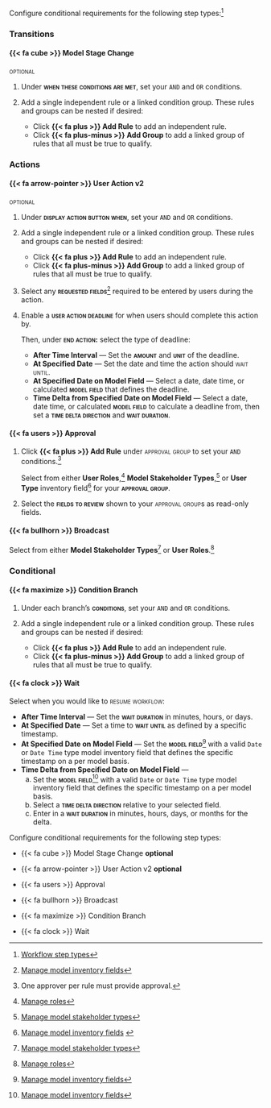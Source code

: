 :::: {.content-visible unless-format="revealjs"}
Configure conditional requirements for the following step types:^[[Workflow step types](/guide/workflows/setting-up-workflows.qmd#workflow-step-types)]

::: {.panel-tabset}
### Transitions

#### {{< fa cube >}} Model Stage Change

[optional]{.smallcaps .pink}

1. Under **[when these conditions are met]{.smallcaps}**, set your `AND` and `OR` conditions.
2. Add a single independent rule or a linked condition group. These rules and groups can be nested if desired:

    - Click **{{< fa plus >}} Add Rule** to add an independent rule.
    - Click **{{< fa plus-minus >}} Add Group** to add a linked group of rules that all must be true to qualify.

### Actions

#### {{< fa arrow-pointer >}} User Action v2

[optional]{.smallcaps .pink}

1. Under **[display action button when]{.smallcaps}**, set your `AND` and `OR` conditions.
2. Add a single independent rule or a linked condition group. These rules and groups can be nested if desired:

    - Click **{{< fa plus >}} Add Rule** to add an independent rule.
    - Click **{{< fa plus-minus >}} Add Group** to add a linked group of rules that all must be true to qualify.

3. Select any **[requested fields]{.smallcaps}**^[[Manage model inventory fields](/guide/model-inventory/manage-model-inventory-fields.qmd)] required to be entered by users during the action.

4. Enable a **[user action deadline]{.smallcaps}** for when users should complete this action by.

    Then, under **[end action:]{.smallcaps}** select the type of deadline:

    - **After Time Interval** — Set the **[amount]{.smallcaps}** and **[unit]{.smallcaps}** of the deadline.
    - **At Specified Date** — Set the date and time the action should [wait until]{.smallcaps}.
    - **At Specified Date on Model Field** — Select a date, date time, or calculated **[model field]{.smallcaps}** that defines the deadline.
    - **Time Delta from Specified Date on Model Field** — Select a date, date time, or calculated **[model field]{.smallcaps}** to calculate a deadline from, then set a **[time delta direction]{.smallcaps}** and **[wait duration]{.smallcaps}**.

#### {{< fa users >}} Approval

1. Click **{{< fa plus >}} Add Rule** under [approval group]{.smallcaps} to set your `AND` conditions.^[One approver per rule must provide approval.]

    Select from either **User Roles**,^[[Manage roles](/guide/configuration/manage-roles.qmd)] **Model Stakeholder Types**,^[[Manage model stakeholder types](/guide/configuration/manage-model-stakeholder-types.qmd)] or **User Type** inventory field^[[Manage model inventory fields](/guide/model-inventory/manage-model-inventory-fields.qmd#inventory-field-types)
    ] for your **[approval group]{.smallcaps}**.

2. Select the **[fields to review]{.smallcaps}** shown to your [approval group]{.smallcaps}s as read-only fields.

<!-- - Under **[threshold]{.smallcaps}**, set the minimum percentage of approvers required for the resource to be approved. -->

#### {{< fa bullhorn >}} Broadcast

Select from either **Model Stakeholder Types**^[[Manage model stakeholder types](/guide/configuration/manage-model-stakeholder-types.qmd)] or **User Roles**.^[[Manage roles](/guide/configuration/manage-roles.qmd)]

### Conditional

#### {{< fa maximize >}} Condition Branch

1. Under each branch's **[conditions]{.smallcaps}**, set your `AND` and `OR` conditions.
2. Add a single independent rule or a linked condition group. These rules and groups can be nested if desired:

    - Click **{{< fa plus >}} Add Rule** to add an independent rule.
    - Click **{{< fa plus-minus >}} Add Group** to add a linked group of rules that all must be true to qualify.

#### {{< fa clock >}} Wait

Select when you would like to [resume workflow:]{.smallcaps}

- **After Time Interval** — Set the **[wait duration]{.smallcaps}** in minutes, hours, or days.
- **At Specified Date** — Set a time to **[wait until]{.smallcaps}** as defined by a specific timestamp.
- **At Specified Date on Model Field** — Set the **[model field]{.smallcaps}**^[[Manage model inventory fields](/guide/model-inventory/manage-model-inventory-fields.qmd#inventory-field-types)] with a valid `Date` or `Date Time` type model inventory field that defines the specific timestamp on a per model basis.
- **Time Delta from Specified Date on Model Field** —
    a. Set the **[model field]{.smallcaps}**^[[Manage model inventory fields](/guide/model-inventory/manage-model-inventory-fields.qmd#inventory-field-types)] with a valid `Date` or `Date Time` type model inventory field that defines the specific timestamp on a per model basis.
    b. Select a **[time delta direction]{.smallcaps}** relative to your selected field.
    c. Enter in a **[wait duration]{.smallcaps}** in minutes, hours, days, or months for the delta.

:::

::::



:::: {.content-hidden unless-format="revealjs"}
Configure conditional requirements for the following step types:

- {{< fa cube >}} Model Stage Change **[optional]{.smallercaps}**

- {{< fa arrow-pointer >}} User Action v2 **[optional]{.smallercaps}**

- {{< fa users >}} Approval

- {{< fa bullhorn >}} Broadcast

- {{< fa maximize >}} Condition Branch

- {{< fa clock >}} Wait

::::